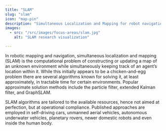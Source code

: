 ```yaml
---
title: "SLAM"
slug: "slam"
icon: "map-pin"
description: "Simultaneous Localization and Mapping for robot navigation"
images: 
  - src: "/src/images/focus-areas/slam.jpg"
    alt: "SLAM research visualization"

---
```


In robotic mapping and navigation, simultaneous localization and mapping (SLAM) is the computational problem of constructing or updating a map of an unknown environment while simultaneously keeping track of an agent’s location within it. While this initially appears to be a chicken-and-egg problem there are several algorithms known for solving it, at least approximately, in tractable time for certain environments. Popular approximate solution methods include the particle filter, extended Kalman filter, and GraphSLAM.


<VideoRight 
  url="https://youtu.be/M641kciJHck"
  caption="Joshua Mangelson discusses his PhD research on improving SLAM for teams of underwater robots." />

SLAM algorithms are tailored to the available resources, hence not aimed at perfection, but at operational compliance. Published approaches are employed in self-driving cars, unmanned aerial vehicles, autonomous underwater vehicles, planetary rovers, newer domestic robots and even inside the human body.